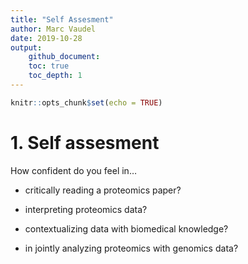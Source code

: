 ```yaml
---
title: "Self Assesment"
author: Marc Vaudel
date: 2019-10-28
output: 
    github_document:
    toc: true
    toc_depth: 1
---
```


```r
knitr::opts_chunk$set(echo = TRUE)
```


# 1. Self assesment

How confident do you feel in...

- critically reading a proteomics paper?


- interpreting proteomics data? 


- contextualizing data with biomedical knowledge?


- in jointly analyzing proteomics with genomics data? 

